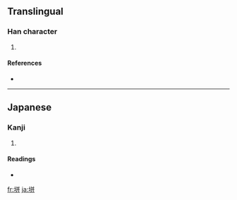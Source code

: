 ==Translingual==

===Han character===
{{Han char|rn=32|rad=土|as=06|sn=9|four=|canj=土廿廿 (GTT)}}

# {{defn|Han}}

====References====
* {{Han ref|kx=0228.291|dkj=05086|hdz=10442.011|uh=57AA|ud=22442}}

----

==Japanese==

===Kanji===
{{ja-kanji|grade=|rs=土06}}

# {{defn|Japanese}}

====Readings====
* {{ja-readings|on=|kun=[[は]] (ha)}}

[[fr:垪]]
[[ja:垪]]